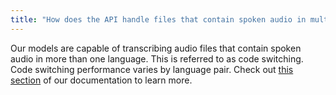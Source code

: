 ```yaml
---
title: "How does the API handle files that contain spoken audio in multiple languages?"
---
```


Our models are capable of transcribing audio files that contain spoken audio in more than one language. This is referred to as code switching. Code switching performance varies by language pair. Check out [this section](/docs/speech-to-text/pre-recorded-audio/code-switching) of our documentation to learn more.
